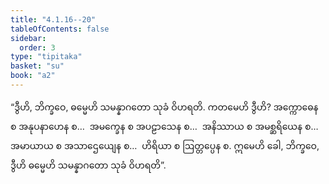 ```yaml
---
title: "4.1.16--20"
tableOfContents: false
sidebar:
  order: 3
type: "tipitaka"
basket: "su"
book: "a2"
---
```



<DynamicBreadcrumb />

<Division number="184" book="a2">

<Paragraph number="279" book="a2">
“ဒွီဟိ, ဘိက္ခဝေ, ဓမ္မေဟိ သမန္နာဂတော သုခံ ဝိဟရတိ. ကတမေဟိ ဒွီဟိ? အက္ကောဓေန စ အနုပနာဟေန စ…  အမက္ခေန စ အပဠာသေန စ…  အနိဿာယ စ အမစ္ဆရိယေန စ…  အမာယာယ စ အသာဌေယျေန စ…  ဟိရိယာ စ ဩတ္တပ္ပေန စ. ဣမေဟိ ခေါ, ဘိက္ခဝေ, ဒွီဟိ ဓမ္မေဟိ သမန္နာဂတော သုခံ ဝိဟရတိ”.
</Paragraph>
</Division>